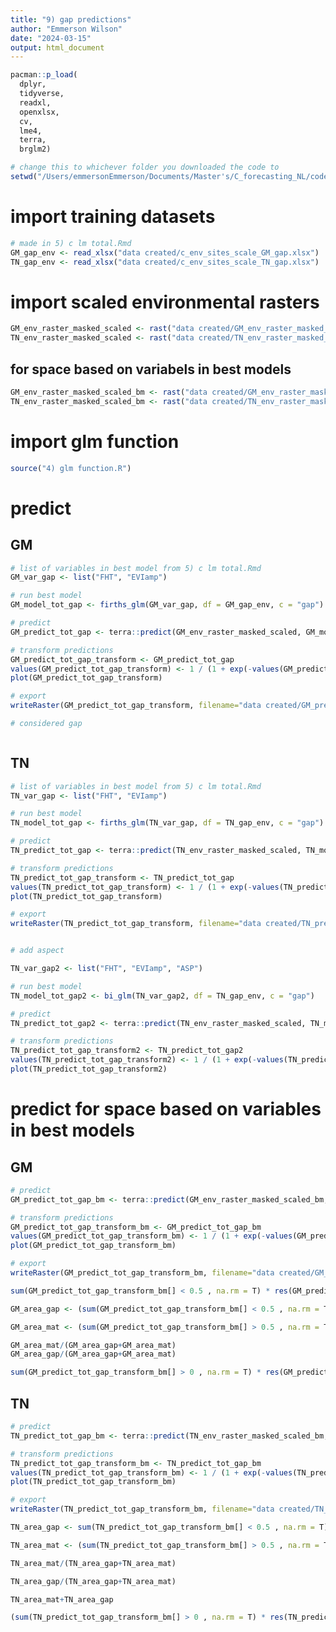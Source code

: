 ```yaml
---
title: "9) gap predictions"
author: "Emmerson Wilson"
date: "2024-03-15"
output: html_document
---
```


```r
pacman::p_load(
  dplyr,
  tidyverse,
  readxl,
  openxlsx,
  cv,
  lme4,
  terra,
  brglm2)

```

```r
# change this to whichever folder you downloaded the code to
setwd("/Users/emmersonEmmerson/Documents/Master's/C_forecasting_NL/code_for_stats/clean code")
```

# import training datasets
```r
# made in 5) c lm total.Rmd
GM_gap_env <- read_xlsx("data created/c_env_sites_scale_GM_gap.xlsx")
TN_gap_env <- read_xlsx("data created/c_env_sites_scale_TN_gap.xlsx")
```

# import scaled environmental rasters
```r
GM_env_raster_masked_scaled <- rast("data created/GM_env_raster_masked_scaled.tif") # stack of enviornmental variables' rasters
TN_env_raster_masked_scaled <- rast("data created/TN_env_raster_masked_scaled.tif")
```

## for space based on variabels in best models
```r
GM_env_raster_masked_scaled_bm <- rast("data created/GM_env_raster_masked_scale_bm_nwl.tif") # stack of enviornmental variables' rasters
TN_env_raster_masked_scaled_bm <- rast("data created/TN_env_raster_masked_scale_bm_nwl.tif")
```

# import glm function
```r
source("4) glm function.R")
```

# predict

## GM
```r
# list of variables in best model from 5) c lm total.Rmd
GM_var_gap <- list("FHT", "EVIamp")

# run best model
GM_model_tot_gap <- firths_glm(GM_var_gap, df = GM_gap_env, c = "gap")

# predict
GM_predict_tot_gap <- terra::predict(GM_env_raster_masked_scaled, GM_model_tot_gap)

# transform predictions
GM_predict_tot_gap_transform <- GM_predict_tot_gap
values(GM_predict_tot_gap_transform) <- 1 / (1 + exp(-values(GM_predict_tot_gap))) # value is c per m2 so can multiply by 90/1000 to get absloute estimate of carbon (not densityt) per cell (90m2)
plot(GM_predict_tot_gap_transform) 

# export
writeRaster(GM_predict_tot_gap_transform, filename="data created/GM_predict_gap.tif", overwrite=TRUE)

# considered gap



```

## TN
```r
# list of variables in best model from 5) c lm total.Rmd
TN_var_gap <- list("FHT", "EVIamp")

# run best model
TN_model_tot_gap <- firths_glm(TN_var_gap, df = TN_gap_env, c = "gap")

# predict
TN_predict_tot_gap <- terra::predict(TN_env_raster_masked_scaled, TN_model_tot_gap)

# transform predictions
TN_predict_tot_gap_transform <- TN_predict_tot_gap
values(TN_predict_tot_gap_transform) <- 1 / (1 + exp(-values(TN_predict_tot_gap))) # value is c per m2 so can multiply by 90/1000 to get absloute estimate of carbon (not densityt) per cell (90m2)
plot(TN_predict_tot_gap_transform) 

# export
writeRaster(TN_predict_tot_gap_transform, filename="data created/TN_predict_gap.tif", overwrite=TRUE)


# add aspect

TN_var_gap2 <- list("FHT", "EVIamp", "ASP")

# run best model
TN_model_tot_gap2 <- bi_glm(TN_var_gap2, df = TN_gap_env, c = "gap")

# predict
TN_predict_tot_gap2 <- terra::predict(TN_env_raster_masked_scaled, TN_model_tot_gap2)

# transform predictions
TN_predict_tot_gap_transform2 <- TN_predict_tot_gap2
values(TN_predict_tot_gap_transform2) <- 1 / (1 + exp(-values(TN_predict_tot_gap2))) # value is c per m2 so can multiply by 90/1000 to get absloute estimate of carbon (not densityt) per cell (90m2)
plot(TN_predict_tot_gap_transform2) 
```

# predict for space based on variables in best models

## GM
```r
# predict
GM_predict_tot_gap_bm <- terra::predict(GM_env_raster_masked_scaled_bm, GM_model_tot_gap)

# transform predictions
GM_predict_tot_gap_transform_bm <- GM_predict_tot_gap_bm
values(GM_predict_tot_gap_transform_bm) <- 1 / (1 + exp(-values(GM_predict_tot_gap_bm))) # value is c per m2 so can multiply by 90/1000 to get absloute estimate of carbon (not densityt) per cell (90m2)
plot(GM_predict_tot_gap_transform_bm) 

# export
writeRaster(GM_predict_tot_gap_transform_bm, filename="data created/GM_predict_gap_bm.tif", overwrite=TRUE)

sum(GM_predict_tot_gap_transform_bm[] < 0.5 , na.rm = T) * res(GM_predict_tot_gap_transform_bm)[1]^2

GM_area_gap <- (sum(GM_predict_tot_gap_transform_bm[] < 0.5 , na.rm = T) * res(GM_predict_tot_gap_transform_bm)[1]^2)

GM_area_mat <- (sum(GM_predict_tot_gap_transform_bm[] > 0.5 , na.rm = T) * res(GM_predict_tot_gap_transform_bm)[1]^2)

GM_area_mat/(GM_area_gap+GM_area_mat)
GM_area_gap/(GM_area_gap+GM_area_mat)

sum(GM_predict_tot_gap_transform_bm[] > 0 , na.rm = T) * res(GM_predict_tot_gap_transform_bm)[1]^2
```

## TN
```r
# predict
TN_predict_tot_gap_bm <- terra::predict(TN_env_raster_masked_scaled_bm, TN_model_tot_gap)

# transform predictions
TN_predict_tot_gap_transform_bm <- TN_predict_tot_gap_bm
values(TN_predict_tot_gap_transform_bm) <- 1 / (1 + exp(-values(TN_predict_tot_gap_bm))) 
plot(TN_predict_tot_gap_transform_bm) 

# export
writeRaster(TN_predict_tot_gap_transform_bm, filename="data created/TN_predict_gap_bm.tif", overwrite=TRUE)

TN_area_gap <- sum(TN_predict_tot_gap_transform_bm[] < 0.5 , na.rm = T) * res(TN_predict_tot_gap_transform_bm)[1]^2

TN_area_mat <- (sum(TN_predict_tot_gap_transform_bm[] > 0.5 , na.rm = T) * res(TN_predict_tot_gap_transform_bm)[1]^2)

TN_area_mat/(TN_area_gap+TN_area_mat)

TN_area_gap/(TN_area_gap+TN_area_mat)

TN_area_mat+TN_area_gap

(sum(TN_predict_tot_gap_transform_bm[] > 0 , na.rm = T) * res(TN_predict_tot_gap_transform_bm)[1]^2)

```
